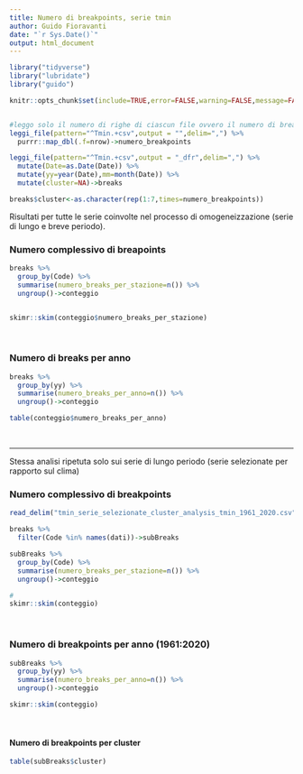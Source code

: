 ```yaml
---
title: Numero di breakpoints, serie tmin
author: Guido Fioravanti
date: "`r Sys.Date()`"
output: html_document
---
```


```r
library("tidyverse")
library("lubridate")
library("guido")

knitr::opts_chunk$set(include=TRUE,error=FALSE,warning=FALSE,message=FALSE,echo=FALSE)


#leggo solo il numero di righe di ciascun file ovvero il numero di breakpoints
leggi_file(pattern="^Tmin.+csv",output = "",delim=",") %>%
  purrr::map_dbl(.f=nrow)->numero_breakpoints

leggi_file(pattern="^Tmin.+csv",output = "_dfr",delim=",") %>%
  mutate(Date=as.Date(Date)) %>%
  mutate(yy=year(Date),mm=month(Date)) %>%
  mutate(cluster=NA)->breaks

breaks$cluster<-as.character(rep(1:7,times=numero_breakpoints))
```

Risultati per tutte le serie coinvolte nel processo di omogeneizzazione (serie di lungo e breve periodo).

### Numero complessivo di breapoints 

```r
breaks %>% 
  group_by(Code) %>%
  summarise(numero_breaks_per_stazione=n()) %>%
  ungroup()->conteggio


skimr::skim(conteggio$numero_breaks_per_stazione)
```
<br>

### Numero di breaks per anno

```r
breaks %>% 
  group_by(yy) %>%
  summarise(numero_breaks_per_anno=n()) %>%
  ungroup()->conteggio

table(conteggio$numero_breaks_per_anno)
```

<br>

<hr>

Stessa analisi ripetuta solo sui serie di lungo periodo (serie selezionate per rapporto sul clima)

### Numero complessivo di breakpoints

```r
read_delim("tmin_serie_selezionate_cluster_analysis_tmin_1961_2020.csv",delim=";",col_names = TRUE,col_types = YYMMDD_TYPE)->dati

breaks %>%
  filter(Code %in% names(dati))->subBreaks

subBreaks %>% 
  group_by(Code) %>%
  summarise(numero_breaks_per_stazione=n()) %>%
  ungroup()->conteggio

# 
skimr::skim(conteggio)
```

<br>

### Numero di breakpoints per anno (1961:2020)

```r
subBreaks %>% 
  group_by(yy) %>%
  summarise(numero_breaks_per_anno=n()) %>%
  ungroup()->conteggio

skimr::skim(conteggio)
```

<br>

#### Numero di breakpoints per cluster

```r
table(subBreaks$cluster)
```